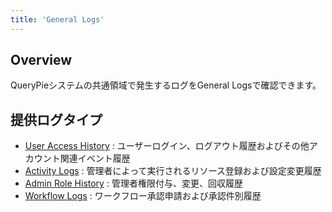 ```yaml
---
title: 'General Logs'
---
```


## Overview

QueryPieシステムの共通領域で発生するログをGeneral Logsで確認できます。

## 提供ログタイプ

* [User Access History](general-logs/user-access-history) : ユーザーログイン、ログアウト履歴およびその他アカウント関連イベント履歴
* [Activity Logs](general-logs/activity-logs) : 管理者によって実行されるリソース登録および設定変更履歴
* [Admin Role History](general-logs/admin-role-history) : 管理者権限付与、変更、回収履歴
* [Workflow Logs](general-logs/workflow-logs) : ワークフロー承認申請および承認件別履歴
